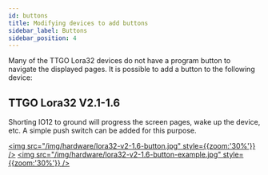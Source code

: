 ```yaml
---
id: buttons
title: Modifying devices to add buttons
sidebar_label: Buttons
sidebar_position: 4
---
```


Many of the TTGO Lora32 devices do not have a program button to navigate the displayed pages. It is possible to add a button to the following device:

## TTGO Lora32 V2.1-1.6

Shorting IO12 to ground will progress the screen pages, wake up the device, etc. A simple push switch can be added for this purpose.

[<img src="/img/hardware/lora32-v2-1.6-button.jpg" style={{zoom:'30%'}} />](/img/hardware/lora32-v2-1.6-button.jpg)
[<img src="/img/hardware/lora32-v2-1.6-button-example.jpg" style={{zoom:'30%'}} />](/img/hardware/lora32-v2-1.6-button.jpg)
